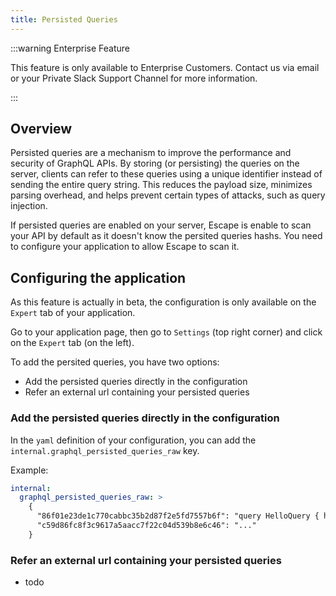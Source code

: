 ```yaml
---
title: Persisted Queries
---
```


:::warning Enterprise Feature

This feature is only available to Enterprise Customers. Contact us via email or your Private Slack Support Channel for more information.

:::

## Overview

Persisted queries are a mechanism to improve the performance and security of GraphQL APIs.
By storing (or persisting) the queries on the server, clients can refer to these queries using a unique identifier instead of sending the entire query string.
This reduces the payload size, minimizes parsing overhead, and helps prevent certain types of attacks, such as query injection.

If persisted queries are enabled on your server, Escape is enable to scan your API by default as it doesn't know the persited queries hashs.
You need to configure your application to allow Escape to scan it.

## Configuring the application

As this feature is actually in beta, the configuration is only available on the `Expert` tab of your application.

Go to your application page, then go to `Settings` (top right corner) and click on the `Expert` tab (on the left).

To add the persited queries, you have two options:

- Add the persisted queries directly in the configuration
- Refer an external url containing your persisted queries

### Add the persisted queries directly in the configuration

In the `yaml` definition of your configuration, you can add the `internal.graphql_persisted_queries_raw` key.

Example:

```yaml
internal:
  graphql_persisted_queries_raw: >
    {
      "86f01e23de1c770cabbc35b2d87f2e5fd7557b6f": "query HelloQuery { hello }",
      "c59d86fc8f3c9617a5aacc7f22c04d539b8e6c46": "..."
    }
```

### Refer an external url containing your persisted queries

- todo
